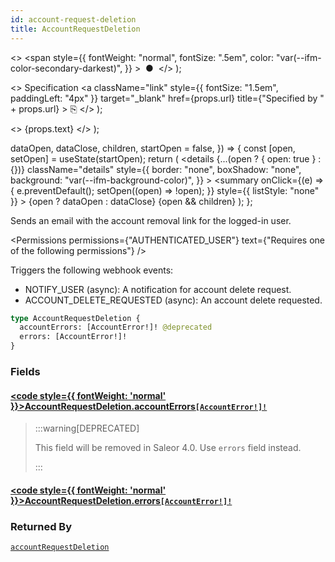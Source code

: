 ```yaml
---
id: account-request-deletion
title: AccountRequestDeletion
---
```


  <>
    <span
      style={{
        fontWeight: "normal",
        fontSize: ".5em",
        color: "var(--ifm-color-secondary-darkest)",
      }}
    >
      &nbsp;●&nbsp;
    </span>
  </>
);

  <>
    Specification
    <a
      className="link"
      style={{ fontSize: "1.5em", paddingLeft: "4px" }}
      target="\_blank"
      href={props.url}
      title={"Specified by " + props.url}
    >
      ⎘
    </a>
  </>
);

  <>
    <span className={props.class}>{props.text}</span>
  </>
);


  dataOpen,
  dataClose,
  children,
  startOpen = false,
}) => {
  const [open, setOpen] = useState(startOpen);
  return (
    <details
      {...(open ? { open: true } : {})}
      className="details"
      style={{
        border: "none",
        boxShadow: "none",
        background: "var(--ifm-background-color)",
      }}
    >
      <summary
        onClick={(e) => {
          e.preventDefault();
          setOpen((open) => !open);
        }}
        style={{ listStyle: "none" }}
      >
        {open ? dataOpen : dataClose}
      </summary>
      {open && children}
    </details>
  );
};

Sends an email with the account removal link for the logged-in user.

<Permissions
  permissions={"AUTHENTICATED_USER"}
  text={"Requires one of the following permissions"}
/>

Triggers the following webhook events:

- NOTIFY_USER (async): A notification for account delete request.
- ACCOUNT_DELETE_REQUESTED (async): An account delete requested.

```graphql
type AccountRequestDeletion {
  accountErrors: [AccountError!]! @deprecated
  errors: [AccountError!]!
}
```

### Fields

#### [<code style={{ fontWeight: 'normal' }}>AccountRequestDeletion.<b>accountErrors</b></code>](#)<Bullet />[`[AccountError!]!`](../../../api-storefront/users/objects/account-error) <Badge class="badge badge--deprecated badge--secondary" text="deprecated"/> <Badge class="badge badge--secondary" text="non-null"/> <Badge class="badge badge--secondary" text="object"/> <Badge class="badge badge--secondary" text="users"/>

> :::warning[DEPRECATED]
>
> This field will be removed in Saleor 4.0. Use `errors` field instead.
>
> :::

#### [<code style={{ fontWeight: 'normal' }}>AccountRequestDeletion.<b>errors</b></code>](#)<Bullet />[`[AccountError!]!`](../../../api-storefront/users/objects/account-error) <Badge class="badge badge--secondary" text="non-null"/> <Badge class="badge badge--secondary" text="object"/> <Badge class="badge badge--secondary" text="users"/>

>

### Returned By

[`accountRequestDeletion`](../../../api-storefront/users/mutations/account-request-deletion) <Badge class="badge badge--secondary" text="mutation"/>


